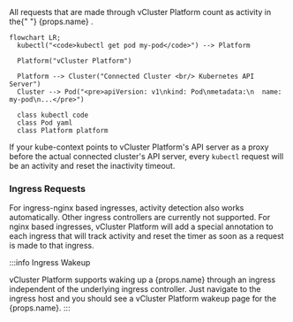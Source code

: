 <span>
  All requests that are made through vCluster Platform count as activity in the{" "}
  {props.name}
</span>
.


```mermaid
flowchart LR;
  kubectl("<code>kubectl get pod my-pod</code>") --> Platform

  Platform("vCluster Platform")

  Platform --> Cluster("Connected Cluster <br/> Kubernetes API Server")
  Cluster --> Pod("<pre>apiVersion: v1\nkind: Pod\nmetadata:\n  name: my-pod\n...</pre>")

  class kubectl code
  class Pod yaml
  class Platform platform
```

If your kube-context points to vCluster Platform's API server as a proxy before the actual connected cluster's API server, every `kubectl` request will be an activity and reset the inactivity timeout.

### Ingress Requests

For ingress-nginx based ingresses, activity detection also works automatically. Other ingress controllers are currently not supported. For nginx based ingresses, vCluster Platform will add a special annotation to each ingress that will track activity and reset the timer as soon as a request is made to that ingress.

:::info Ingress Wakeup

<span>
  vCluster Platform supports waking up a {props.name} through an ingress independent
  of the underlying ingress controller. Just navigate to the ingress host and
  you should see a vCluster Platform wakeup page for the {props.name}.
</span>
:::
